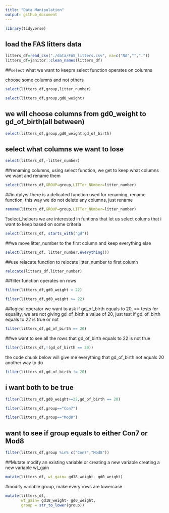 ```yaml
---
title: "Data Manipulation"
output: github_document
---
```


```r
library(tidyverse)
```

## load the FAS litters data
```r
litters_df=read_csv("./data/FAS_litters.csv", na=c("NA","","."))
litters_df=janitor::clean_names(litters_df)
```

##`select` what we want to keepm select function operates on columns 

choose some columns and not others

```r
select(litters_df,group,litter_number)
```

```r
select(litters_df,group,gd0_weight)
```

## we will choose columns from gd0_weight to gd_of_birth(all between)
```r
select(litters_df,group,gd0_weight:gd_of_birth)
```


## select what columns we want to lose
```r
select(litters_df,-litter_number)
```

##renaming columns, using select function, we get to keep what columns we want and rename them
```r
select(litters_df,GROUP=group,LITTer_NUmber=litter_number)
```

##in dplyer there is a delicated function used for renaming, rename function, this way we do not delete any columns, just rename
```r
rename(litters_df,GROUP=group,LITTer_NUmber=litter_number)
```


?select_helpers we are interested in funtions that let us select colums that i want to keep based on some criteria

```r
select(litters_df, starts_with("gd"))
```


##we move litter_number to the first column and keep everything else
```r
select(litters_df, litter_number,everything())
```

##use relacate function to relocate litter_number to first column
```r
relocate(litters_df,litter_number)
```


##filter function operates on rows

```r
filter(litters_df,gd0_weight < 22)
```

```r
filter(litters_df,gd0_weight >= 22)
```


##logical operator we want to ask if gd_of_birth  equals to 20, == tests for equality, we are not giving gd_of_birth a value of 20, just test if gd_of_birth  equals to 22 is true or not
```r
filter(litters_df,gd_of_birth == 20)
```


##we want to see all the rows that gd_of_birth  equals to 22 is not true
```r
filter(litters_df,!(gd_of_birth == 20))
```
the code chunk below will give me everything that gd_of_birth not equals 20
another way to do 

```r
filter(litters_df,gd_of_birth != 20)
```

## i want both to be true
```r
filter(litters_df,gd0_weight>=22,gd_of_birth == 20)
```

```r
filter(litters_df,group=="Con7")
```

```r
filter(litters_df,group=="Mod8")
```

## want to see if group equals to either Con7 or Mod8

```r
filter(litters_df,group %in% c("Con7","Mod8"))
```

##Mutate modify an existing variable or creating a new variable
creating a new variable wt_gain
```r
mutate(litters_df, wt_gain= gd18_weight- gd0_weight)
```

#modify variable group, make every rows are lowercase
```r
mutate(litters_df, 
       wt_gain= gd18_weight- gd0_weight,
       group = str_to_lower(group))
```


























